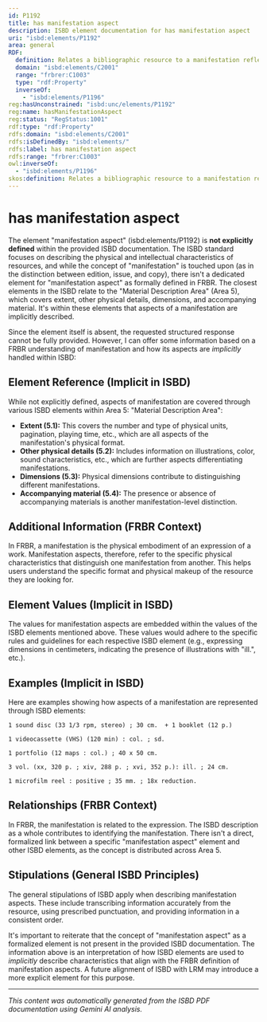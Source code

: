 ```yaml
---
id: P1192
title: has manifestation aspect
description: ISBD element documentation for has manifestation aspect
uri: "isbd:elements/P1192"
area: general
RDF:
  definition: Relates a bibliographic resource to a manifestation reflected in it.
  domain: "isbd:elements/C2001"
  range: "frbrer:C1003"
  type: "rdf:Property"
  inverseOf:
    - "isbd:elements/P1196"
reg:hasUnconstrained: "isbd:unc/elements/P1192"
reg:name: hasManifestationAspect
reg:status: "RegStatus:1001"
rdf:type: "rdf:Property"
rdfs:domain: "isbd:elements/C2001"
rdfs:isDefinedBy: "isbd:elements/"
rdfs:label: has manifestation aspect
rdfs:range: "frbrer:C1003"
owl:inverseOf:
  - "isbd:elements/P1196"
skos:definition: Relates a bibliographic resource to a manifestation reflected in it.
---
```

# has manifestation aspect

The element "manifestation aspect" (isbd:elements/P1192) is **not explicitly defined** within the provided ISBD documentation. The ISBD standard focuses on describing the physical and intellectual characteristics of resources, and while the concept of "manifestation" is touched upon (as in the distinction between edition, issue, and copy), there isn't a dedicated element for "manifestation aspect" as formally defined in FRBR.  The closest elements in the ISBD relate to the "Material Description Area" (Area 5), which covers extent, other physical details, dimensions, and accompanying material. It's within these elements that aspects of a manifestation are implicitly described.

Since the element itself is absent, the requested structured response cannot be fully provided.  However, I can offer some information based on a FRBR understanding of manifestation and how its aspects are *implicitly* handled within ISBD:

##  Element Reference (Implicit in ISBD)

While not explicitly defined, aspects of manifestation are covered through various ISBD elements within Area 5: "Material Description Area":

* **Extent (5.1):**  This covers the number and type of physical units, pagination, playing time, etc., which are all aspects of the manifestation's physical format.
* **Other physical details (5.2):**  Includes information on illustrations, color, sound characteristics, etc., which are further aspects differentiating manifestations.
* **Dimensions (5.3):** Physical dimensions contribute to distinguishing different manifestations.
* **Accompanying material (5.4):** The presence or absence of accompanying materials is another manifestation-level distinction.

## Additional Information (FRBR Context)

In FRBR, a manifestation is the physical embodiment of an expression of a work. Manifestation aspects, therefore, refer to the specific physical characteristics that distinguish one manifestation from another.  This helps users understand the specific format and physical makeup of the resource they are looking for.


## Element Values (Implicit in ISBD)

The values for manifestation aspects are embedded within the values of the ISBD elements mentioned above. These values would adhere to the specific rules and guidelines for each respective ISBD element (e.g., expressing dimensions in centimeters, indicating the presence of illustrations with "ill.", etc.).


## Examples (Implicit in ISBD)

Here are examples showing how aspects of a manifestation are represented through ISBD elements:

```
1 sound disc (33 1/3 rpm, stereo) ; 30 cm.  + 1 booklet (12 p.)
```

```
1 videocassette (VHS) (120 min) : col. ; sd.
```


```
1 portfolio (12 maps : col.) ; 40 x 50 cm.
```

```
3 vol. (xx, 320 p. ; xiv, 288 p. ; xvi, 352 p.): ill. ; 24 cm.
```

```
1 microfilm reel : positive ; 35 mm. ; 18x reduction.
```

## Relationships (FRBR Context)

In FRBR, the manifestation is related to the expression.  The ISBD description as a whole contributes to identifying the manifestation.  There isn't a direct, formalized link between a specific "manifestation aspect" element and other ISBD elements, as the concept is distributed across Area 5.


## Stipulations (General ISBD Principles)

The general stipulations of ISBD apply when describing manifestation aspects. These include transcribing information accurately from the resource, using prescribed punctuation, and providing information in a consistent order.


It's important to reiterate that the concept of "manifestation aspect" as a formalized element is not present in the provided ISBD documentation. The information above is an interpretation of how ISBD elements are used to *implicitly* describe characteristics that align with the FRBR definition of manifestation aspects.  A future alignment of ISBD with LRM may introduce a more explicit element for this purpose.


---

*This content was automatically generated from the ISBD PDF documentation using Gemini AI analysis.*
